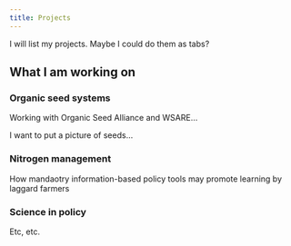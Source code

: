 ```yaml
---
title: Projects
---
```


I will list my projects. Maybe I could do them as tabs?

## What I am working on {.tabset .tabset-fade}

### Organic seed systems

Working with Organic Seed Alliance and WSARE...

I want to put a picture of seeds...

### Nitrogen management

How mandaotry information-based policy tools may promote learning by laggard farmers

### Science in policy

Etc, etc.